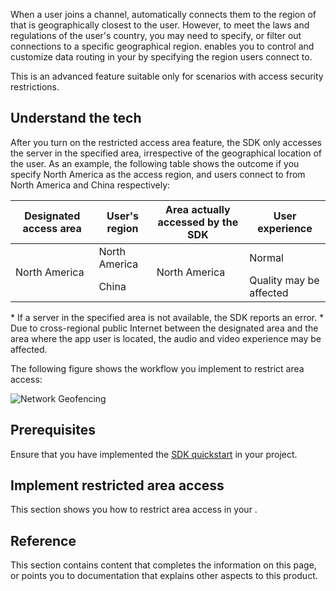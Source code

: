 
When a user joins a channel, <Vpd k="SDK" /> automatically connects them to the region of <Vg k="AGORA_BACKEND" /> that is geographically closest to the user. However, to meet the laws and regulations of the user's country, you may need to specify, or filter out connections to a specific geographical region. <Vg k="COMPANY" /> enables you to control and customize data routing in your <Vpl k="CLIENT" /> by specifying the <Vg k="AGORA_BACKEND" /> region users connect to.

<PlatformWrapper notAllowed="blueprint">

<Admonition title="information" type="info">
This is an advanced feature suitable only for scenarios with access security restrictions.
</Admonition>

## Understand the tech

After you turn on the restricted access area feature, the SDK only accesses the <Vg k="COMPANY" /> server in the specified area, irrespective of the geographical location of the user. As an example, the following table shows the outcome if you specify North America as the access region, and users connect to <Vg k="AGORA_BACKEND" /> from North America and China respectively:

<table>
  <thead>
    <tr>
      <th>Designated access area</th>
      <th>User's region</th>
      <th>Area actually accessed by the SDK</th>
      <th>User experience</th>
    </tr>
  </thead>
  <tbody>
    <tr>
      <td rowspan="2">North America</td>
      <td>North America</td>
      <td rowspan="2">North America</td>
      <td>Normal</td>
    </tr>
    <tr>
      <td>China</td>
      <td>Quality may be affected</td>
    </tr>
  </tbody>
</table>

<Admonition title="information" type="info"> 
* If a server in the specified area is not available, the SDK reports an error.
* Due to cross-regional public Internet between the designated area and the area where the app user is located, the audio and video experience may be affected.
</Admonition>

The following figure shows the workflow you implement to restrict area access:

![Network Geofencing](/images/common/geofencing.png)

## Prerequisites

Ensure that you have implemented the [SDK quickstart](../../video-calling/get-started/get-started-sdk) in your project.

## Implement restricted area access
This section shows you how to restrict area access in your <Vpl k="CLIENT" />.

<ProjectImplement/>

## Reference
This section contains content that completes the information on this page, or points you to documentation that explains other aspects to this product.

<Reference/>

</PlatformWrapper>

<PlatformWrapper platform="blueprint">
<NotAvailable />
</PlatformWrapper>